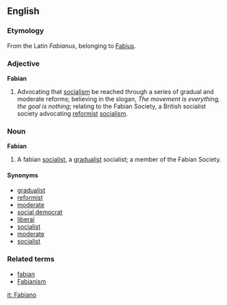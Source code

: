 ==English==
===Etymology===

From the Latin ''Fabianus'', belonging to [[Fabius]].

===Adjective===
'''Fabian'''
#Advocating that [[socialism]] be reached through a series of gradual and moderate reforms; believing in the slogan, ''The movement is everything, the goal is nothing''; relating to the Fabian Society, a British socialist society advocating [[reformist]] [[socialism]].

===Noun===
'''Fabian'''
#A fabian [[socialist]], a [[gradualist]] socialist; a member of the Fabian Society.

====Synonyms====
*[[gradualist]] 
*[[reformist]] 
*[[moderate]] 
*[[social democrat]] 
*[[liberal]] 
*[[socialist]] 
*[[moderate]] 
*[[socialist]]

===Related terms===
*[[fabian]]
*[[Fabianism]]

[[it: Fabiano]]